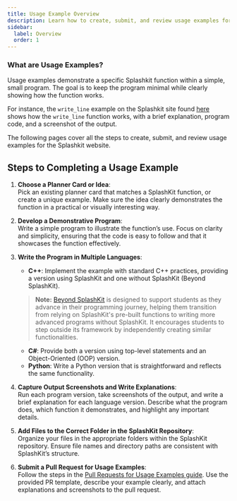 ```yaml
---
title: Usage Example Overview
description: Learn how to create, submit, and review usage examples for the Splashkit website.
sidebar:
  label: Overview
  order: 1
---
```



### What are Usage Examples?

Usage examples demonstrate a specific Splashkit function within a simple, small program. The goal is
to keep the program minimal while clearly showing how the function works.

For instance, the `write_line` example on the Splashkit site found
[here](https://splashkit.io/usage-examples/terminal/#hello-world-string) shows how the `write_line`
function works, with a brief explanation, program code, and a screenshot of the output.

The following pages cover all the steps to create, submit, and review usage examples for the
Splashkit website.

## Steps to Completing a Usage Example

<Steps>

1. **Choose a Planner Card or Idea**:  
   Pick an existing planner card that matches a SplashKit function, or create a unique example. Make
   sure the idea clearly demonstrates the function in a practical or visually interesting way.

2. **Develop a Demonstrative Program**:  
   Write a simple program to illustrate the function’s use. Focus on clarity and simplicity,
   ensuring that the code is easy to follow and that it showcases the function effectively.

3. **Write the Program in Multiple Languages**:

   - **C++**: Implement the example with standard C++ practices, providing a version using SplashKit and one without SplashKit (Beyond SplashKit).
   > **Note:** [Beyond SplashKit](https://splashkit.io/beyond-splashkit/) is designed to support students as they advance in their programming journey, helping them transition from relying on SplashKit's pre-built functions to writing more advanced programs without SplashKit. It encourages students to step outside its framework by independently creating similar functionalities.
   - **C#**: Provide both a version using top-level statements and an Object-Oriented (OOP) version.
   - **Python**: Write a Python version that is straightforward and reflects the same functionality.

4. **Capture Output Screenshots and Write Explanations**:  
   Run each program version, take screenshots of the output, and write a brief explanation for each
   language version. Describe what the program does, which function it demonstrates, and highlight
   any important details.

5. **Add Files to the Correct Folder in the SplashKit Repository**:  
   Organize your files in the appropriate folders within the SplashKit repository. Ensure file names
   and directory paths are consistent with SplashKit’s structure.

6. **Submit a Pull Request for Usage Examples**:  
   Follow the steps in the
   [Pull Requests for Usage Examples guide](/products/splashkit/splashkit-website/usage-examples/03-usage-pull-request).
   Use the provided PR template, describe your example clearly, and attach explanations and
   screenshots to the pull request.

</Steps>

<LinkCard
  title="Creating Usage Examples"
  description="How to create usage examples for the Splashkit website, including the necessary
   steps and guidelines."
  href="/products/splashkit/splashkit-website/usage-examples/02-creating-usage-examples"
/>
<LinkCard
  title="Pull Requests for Usage Examples"
  description="How to create a pull request for usage examples, including the necessary steps and guidelines."
  href="/products/splashkit/splashkit-website/usage-examples/03-usage-pull-request"
/>
<LinkCard
  title="Peer Reviews for Usage Examples"
  description="How to do a peer review for usage examples, including the necessary steps and guidelines."
  href="/products/splashkit/splashkit-website/usage-examples/04-usage-peer-review"
/>
<LinkCard
  title="Updating Usage Examples"
  description="How to update usage examples for the Splashkit website, including the necessary
   steps and guidelines."
  href="/products/splashkit/splashkit-website/usage-examples/05-updating-examples"
/>
